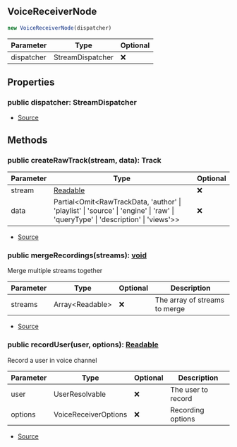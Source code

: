 ## VoiceReceiverNode


```typescript
new VoiceReceiverNode(dispatcher)
```
| Parameter | Type | Optional |
| ----------- | ----------- | ----------- |
| dispatcher | StreamDispatcher | ❌ |


## Properties
### public dispatcher: StreamDispatcher
- [Source](https://github.com/Androz2091/discord-player/blob/cb6c009/packages/discord-player/src/Structures/VoiceReceiverNode.ts#L19)

## Methods
### public createRawTrack(stream, data): Track
| Parameter | Type | Optional |
| ----------- | ----------- | ----------- |
| stream | [Readable](https://nodejs.org/dist/latest/docs/api/stream.html#stream_class_stream_readable) | ❌ |
| data | Partial\<Omit\<RawTrackData, 'author' \| 'playlist' \| 'source' \| 'engine' \| 'raw' \| 'queryType' \| 'description' \| 'views'>> | ❌ |


- [Source](https://github.com/Androz2091/discord-player/blob/cb6c009/packages/discord-player/src/Structures/VoiceReceiverNode.ts#L21)
### public mergeRecordings(streams): [void](https://developer.mozilla.org/en-US/docs/Web/JavaScript/Reference/Global_Objects/undefined)
Merge multiple streams together



| Parameter | Type | Optional | Description |
| ----------- | ----------- | ----------- | ----------- |
| streams | Array\<Readable> | ❌ | The array of streams to merge |


- [Source](https://github.com/Androz2091/discord-player/blob/cb6c009/packages/discord-player/src/Structures/VoiceReceiverNode.ts#L45)
### public recordUser(user, options): [Readable](https://nodejs.org/dist/latest/docs/api/stream.html#stream_class_stream_readable)
Record a user in voice channel



| Parameter | Type | Optional | Description |
| ----------- | ----------- | ----------- | ----------- |
| user | UserResolvable | ❌ | The user to record |
| options | VoiceReceiverOptions | ❌ | Recording options |


- [Source](https://github.com/Androz2091/discord-player/blob/cb6c009/packages/discord-player/src/Structures/VoiceReceiverNode.ts#L56)